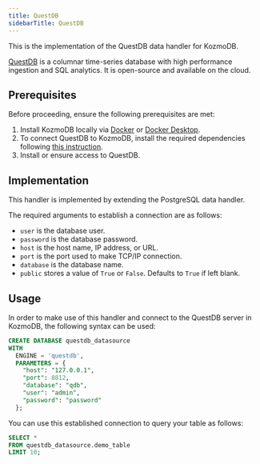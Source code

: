 ```yaml
---
title: QuestDB
sidebarTitle: QuestDB
---
```


This is the implementation of the QuestDB data handler for KozmoDB.

[QuestDB](https://questdb.io/) is a columnar time-series database with high performance ingestion and SQL analytics. It is open-source and available on the cloud.

## Prerequisites

Before proceeding, ensure the following prerequisites are met:

1. Install KozmoDB locally via [Docker](/setup/self-hosted/docker) or [Docker Desktop](/setup/self-hosted/docker-desktop).
2. To connect QuestDB to KozmoDB, install the required dependencies following [this instruction](/setup/self-hosted/docker#install-dependencies).
3. Install or ensure access to QuestDB.

## Implementation

This handler is implemented by extending the PostgreSQL data handler.

The required arguments to establish a connection are as follows:

* `user` is the database user.
* `password` is the database password.
* `host` is the host name, IP address, or URL.
* `port` is the port used to make TCP/IP connection.
* `database` is the database name.
* `public` stores a value of `True` or `False`. Defaults to `True` if left blank.

## Usage

In order to make use of this handler and connect to the QuestDB server in KozmoDB, the following syntax can be used:

```sql
CREATE DATABASE questdb_datasource
WITH
  ENGINE = 'questdb',
  PARAMETERS = {
    "host": "127.0.0.1",
    "port": 8812,
    "database": "qdb",
    "user": "admin",
    "password": "password"
  };
```

You can use this established connection to query your table as follows:

```sql
SELECT *
FROM questdb_datasource.demo_table
LIMIT 10;
```
